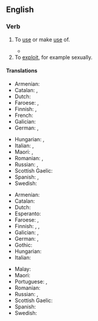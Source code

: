 {{merge|take advantage|section=take advantage of, take advantage}}
==English==

===Verb===
{{en-verb|take<,,took,taken> advantage of|head=[[take advantage]] [[of]]}}

# To [[use#verb|use]] or make [[use#noun|use]] of.
#: {{ux|en|He '''took advantage of''' the swimming pool every day of his visit.}}
#* {{RQ:Cleland Fanny Hill|passage=But now this visit of my soft warm hand in those so sensible parts had put every thing into such ungovernable fury that, disdaining all further preluding, and '''taking advantage of''' my commodious posture, he made the storm fall where I scarce patiently expected, and where he was sure to lay it}}
# To [[exploit#Verb|exploit]], for example sexually.
#: {{ux|en|She '''took advantage of''' his desperation.}}
#: {{ux|en|He toyed with her emotions just to get her in bed. He '''took advantage of''' her.}}

====Translations====
{{trans-top|make use of}}
* Armenian: {{t+|hy|օգտվել}}
* Catalan: {{t+|ca|aprofitar}}, {{t|ca|[[aprofitar]]-[[se]]}}
* Dutch: {{t|nl|gebruik maken van}}
* Faroese: {{t|fo|nýta}}, {{t|fo|gagnnýta}}
* Finnish: {{t+|fi|käyttää}}, {{t+|fi|hyödyntää}}
* French: {{t|fr|[[profiter]] [[de]]}}
* Galician: {{t+|gl|aproveitar}}
* German: {{t+|de|nutzen}}, {{t|de|Gebrauch machen von}}
{{trans-mid}}
* Hungarian: {{t+|hu|kihasznál}}, {{t|hu|hasznát veszi}}
* Italian: {{t+|it|sfruttare}}, {{t+|it|approfittare}}
* Maori: {{t|mi|makihuhunu}}, {{t|mi|whakamahi}}
* Romanian: {{t|ro|a abuza de}}, {{t|ro|a exploata (o situație)}}
* Russian: {{t+|ru|воспо́льзоваться}}, {{t+|ru|испо́льзовать}} {{qualifier|transitive}}
* Scottish Gaelic: {{t|gd|gabh brath|alt=gabh brath air}}
* Spanish: {{t+|es|aprovecharse}}, {{t+|es|aprovechar}}
* Swedish: {{t|sv|dra nytta av}}
{{trans-bottom}}

{{trans-top|exploit}}
* Armenian: {{t+|hy|օգտվել}}
* Catalan: {{t|ca|[[aprofitar]]-[[se]]}}
* Dutch: {{t|nl|voordeel trekken uit}}
* Esperanto: {{t|eo|ekspluati}}
* Faroese: {{t|fo|gagnnýta}}, {{t|fo|nýta til fyrimunar fyri}}
* Finnish: {{t|fi|käyttää hyväksi}}, {{t+|fi|riistää}}, {{t+|fi|hyödyntää}}
* Galician: {{t+|gl|aproveitar}}, {{t|gl|abusar}}
* German: {{t+|de|ausnutzen}}, {{t|de|einen Vorteil ziehen aus}}
* Gothic: {{t|got|𐌱𐌹𐍆𐌰𐌹𐌷𐍉𐌽}}
* Hungarian: {{t+|hu|kihasznál}}
* Italian: {{t|it|avvantaggiarsi}}
{{trans-mid}}
* Malay: {{t|ms|mempergunakan}}
* Maori: {{t|mi|makihuhunu}}
* Portuguese: {{t|pt|tirar vantagem de}}, {{t+|pt|explorar}}
* Romanian: {{t+|ro|exploata}}
* Russian: {{t+|ru|эксплуати́ровать}}, {{t+|ru|воспользоваться|pf}}
* Scottish Gaelic: {{t|gd|gabh brath|alt=gabh brath air}}
* Spanish: {{t+|es|aprovecharse}}
* Swedish: {{t+|sv|utnyttja}}
{{trans-bottom}}
